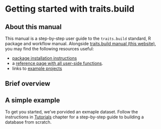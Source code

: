 # Getting started with traits.build

## About this manual

This manual is a step-by-step user guide to the `traits.build` standard, R package and workflow manual. Alongside [traits.build manual (this website)](http://traitecoevo.github.io/traits.build/index.html), you may find the following resources useful:

- [package installation instructions](http://traitecoevo.github.io/traits.build/index.html#installation)
- a [reference page with all user-side functions](http://traitecoevo.github.io/traits.build/reference/index.html). 
- links to [example projects](usage_examples.html)

## Brief overview


## A simple example

To get you started, we've porvided an exmaple dataset. Follow the instructions in [Tutorials](http://traitecoevo.github.io/traits.build-book/tutorials.html) chapter for a step-by-step guide to building a database from scratch.

